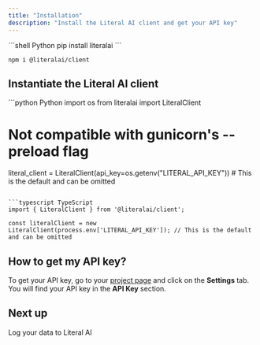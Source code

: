 ```yaml
---
title: "Installation"
description: "Install the Literal AI client and get your API key"
---
```


<CodeGroup>
```shell Python
pip install literalai
```

```shell TypeScript
npm i @literalai/client
```
</CodeGroup>

## Instantiate the Literal AI client

<CodeGroup>
```python Python
import os
from literalai import LiteralClient

# Not compatible with gunicorn's --preload flag
literal_client = LiteralClient(api_key=os.getenv("LITERAL_API_KEY")) # This is the default and can be omitted
```

```typescript TypeScript
import { LiteralClient } from '@literalai/client';

const literalClient = new LiteralClient(process.env['LITERAL_API_KEY']); // This is the default and can be omitted
```
</CodeGroup>

## How to get my API key?

To get your API key, go to your [project page](https://cloud.getliteral.ai) and click on the **Settings** tab. You will find your API key in the **API Key** section.


## Next up

<Card title="Quick Start" icon="play" href="/get-started/quick-start">
  Log your data to Literal AI
</Card>
